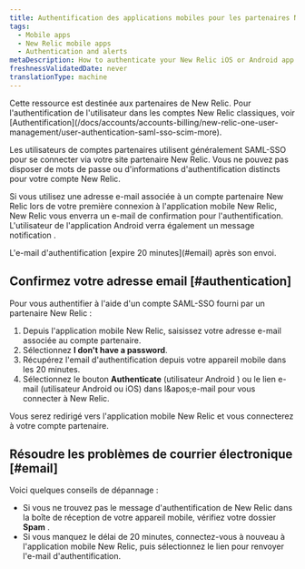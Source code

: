 ```yaml
---
title: Authentification des applications mobiles pour les partenaires New Relic
tags:
  - Mobile apps
  - New Relic mobile apps
  - Authentication and alerts
metaDescription: How to authenticate your New Relic iOS or Android app if you have a SAML-SSO enabled New Relic account through a New Relic partner.
freshnessValidatedDate: never
translationType: machine
---
```


<Callout variant="important">
  Cette ressource est destinée aux partenaires de New Relic. Pour l'authentification de l'utilisateur dans les comptes New Relic classiques, voir [Authentification](/docs/accounts/accounts-billing/new-relic-one-user-management/user-authentication-saml-sso-scim-more).
</Callout>

Les utilisateurs de comptes partenaires utilisent généralement SAML-SSO pour se connecter via votre site partenaire New Relic. Vous ne pouvez pas disposer de mots de passe ou d'informations d'authentification distincts pour votre compte New Relic.

Si vous utilisez une adresse e-mail associée à un compte partenaire New Relic lors de votre première connexion à l'application mobile New Relic, New Relic vous enverra un e-mail de confirmation pour l'authentification. L'utilisateur de l'application Android verra également un message notification .

<Callout variant="important">
  L'e-mail d'authentification [expire 20 minutes](#email) après son envoi.
</Callout>

## Confirmez votre adresse email [#authentication]

Pour vous authentifier à l'aide d'un compte SAML-SSO fourni par un partenaire New Relic :

1. Depuis l'application mobile New Relic, saisissez votre adresse e-mail associée au compte partenaire.
2. Sélectionnez <DNT>**I don't have a password**</DNT>.
3. Récupérez l'email d'authentification depuis votre appareil mobile dans les 20 minutes.
4. Sélectionnez le bouton <DNT>**Authenticate**</DNT> (utilisateur Android ) ou le lien e-mail (utilisateur Android ou iOS) dans l&amp;apos;e-mail pour vous connecter à New Relic.

Vous serez redirigé vers l'application mobile New Relic et vous connecterez à votre compte partenaire.

## Résoudre les problèmes de courrier électronique [#email]

Voici quelques conseils de dépannage :

* Si vous ne trouvez pas le message d'authentification de New Relic dans la boîte de réception de votre appareil mobile, vérifiez votre dossier <DNT>**Spam**</DNT> .
* Si vous manquez le délai de 20 minutes, connectez-vous à nouveau à l'application mobile New Relic, puis sélectionnez le lien pour renvoyer l'e-mail d'authentification.